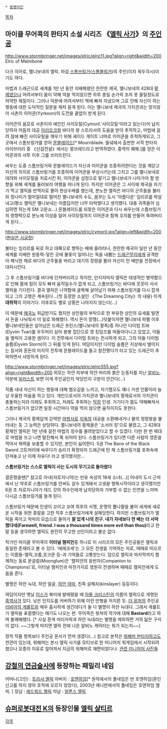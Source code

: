  * [[동명이인]]
[[목차]]
== 마이클 무어콕의 판타지 소설 시리즈 《[[엘릭 사가]]》의 [[주인공]] ==
http://www.stormbringer.net/images/elric/elric11.jpg?align=right&width=200 Elric of Melniboné

다크 히어로, 멜니보네의 엘릭.
마검 [[스톰브링거]]([[스톰블링거]])의 주인(이자 꼭두각시)이기도 하다.

마법과 드래곤으로 세계를 1만 년 동안 지배해왔던 찬란한 제국, 멜니보네의 428대 [[황제]]였으나 어려서부터 몸이 약해 약을 먹지않으면 하루 종일 손가락 조차 못 올릴정도로 허약한 체질이다. 그러나 덕분에 어려서부터 책에 빠져 지냈으며 그로 인해 자신이 하는 행동에 대한 도덕적인 질문을 재차 묻게 된다. 이는 멜니보네 제국의 가치관과는 맞지않아 사촌이 이어쿤(Yyrkoon)의 도전을 끝없이 받게 된다.

이어콘의 음모로 사촌이자 애인인 사이모릴(Cymoril.'사이모릴'이라고 읽는다)이 납치 당하자 어둠의 대공 [[아리오크]]와 바다의 왕 스트라샤의 도움을 받아 추적하고, 마법에 걸려 잠에 빠진 사이모릴을 깨우기 위해 셰이드 게이트 너머로 이어쿤을 추적하게되고, 그곳에서 스톰브링거를 얻어 [[몬블레이드]][* Mournblade. 들녘에서 출판한 서적 판타지 라이브러리 중 《신검전설》에서는 몽브레드라고 번역하였다. 중역의 폐해.]를 얻은 이어쿤과의 사투 이후 그를 쓰러뜨린다.

싸우는 도중 스톰브링거와 몬블레이드가 자신과 이어쿤을 조종하려한다는 것을 깨닫고 자신의 의지로 스톰브링거를 조종하여 이어쿤을 부상시키는데 그치고 그를 멜니보네로 데려와 사이모릴을 치료시킨 뒤, 이어쿤을 섭정으로 맡기고 멜니보네가 나아가야 할 방향을 위해 세계를 둘러보러 여행을 떠나게 된다. 하지만 이어쿤은 그 사이에 제국을 자기가 먹고 엘릭을 반역자로 몰아 현상수배를 했는데, 분노한 엘릭은 바다의 군주들을 불러와 정나미가 떨어질대로 떨어진 멜니보네의 수도, 꿈꾸는 도시 '아름다운' 임리르를 박살내고(평소 엘릭은 멜니보네는 아름답지만 너무 타락했다고 생각했다. 대충 귀족들이 심심하면 하는게 SM 고문쇼...) 몬블레이드를 되찾은 이어쿤과 다시 싸우는데 스톰브링거의 영향력으로 분노에 이성을 잃어 사이모릴까지 이어쿤과 함께 꼬치를 만들어 죽여버리게 된다...

http://www.stormbringer.net/images/elric/cymoril.jpg?align=left&width=200 ([[현실은 시궁창]])

불타는 임리르를 뒤로 하고 대륙으로 향하는 배에 올라타나, 찬란한 제국이 일만 년 동안 세계를 지배한 원동력-닿은 곳에 불꽃이 일어나는 독을 내뿜는 [[드래곤]]무리에게 공격받아 패닉한 채로 바다의 군주들을 버리고 대기의 정령을 불러 자신이 탄 배만을 전장에서 대피시킨다. 

그 후 스톰브링거를 바다에 던져버리려고 하지만, 던지자마자 엘릭은 태생적인 병약함으로 인해 몸에 힘이 모두 빠져 움직일수가 없게 되고, 스톰브링거는 바다에 꼿꼿이 서서 엘릭을 기다린다.  결국 엘릭은 나약함에 굴복해 살아남기 위해 스톰브링거를 다시 잡게 되고 그의 고행은 계속된다...(첫 등장한 소설인 《The Dreaming City》의 내용)  이게 '''데뷔작'''의 이야기다.  이후로도 별로 상황은 나아지지 않는다(...)

이 때문에 [[매국노]] 취급받기도 했지만 상인들의 부탁으로 한 부유한 상인의 요새를 털면서 돈을 나눠줘서 이 일로 화해했다.  역시 돈이 장땡(...)덧붙이자면 멜니보네 파멸 이후 멜니보네인들은 살아남은 드래곤 프린스(멜니보네의 황족)중 하나인 다이빔 트바(Dyvim Tvar)를 우두머리 삼아 용병 집단으로 영 킹덤즈를 떠돌아다니고 있었고, 이들을 엘릭이 고용한 셈이다. 이 전투에서 다이빔 트바는 전사하게 되고, 그의 아들 다이빔 슬롬(Dyvim Slorm)이 그 뒤를 잇게 된다. 여담이지만 다이빔 슬롬은 지상에서 벌어지는 질서와 혼돈의 마지막 전투에 몬블레이드를 들고 참전했다가 타고 있는 드래곤이 추락하면서 사망하게 된다.



http://www.stormbringer.net/images/elric/elric555.jpg?align=right&width=200 외모는 하얀 피부에 하얀 머리와 붉은 눈동자를 지닌 [[알비노]]. 덕분에 [[일러스트]] 보면 이게 주인공인지 악당인지 구분이 안간다(...)

작품 내내 자신이 하는 행동에 대해 혐오감을 느끼고, 자기혐오도 꽤나 거센 인물이라 늘상 우울한 마음을 하고 있다. 개인으로서의 가치관과 멜니보네의 황제로서의 가치관이 충돌하는지라 이래도 후회하고, 저래도 후회하는 [[막장]] 인생. 거기다가 몸도 약해빠져서 스톰브링거가 없으면 일정 시간마다 약을 먹지 않으면 움직이지도 못한다.

그러나 제국의 황제답게 강력한 [[마법사]]로 [[지옥]]의 대공을 소환해내거나 물의 정령왕을 불러내는 등 그 능력은 상당하다. 멜니보네의 황제들은 '소서러 킹'으로 불렸고, 그 428대 황제인 엘릭은 1만 년에 걸친 마법의 정수를 물려받았다고 할 수 있겠다. 다만 한 번 제대로 마법을 쓰고 나면 탈진해서 푹 쉬어야 된다. 스톰브링거가 있다면 다른 사람의 영혼을 먹어서 체력을 보충할 수 있지만, 본인이 싫어한다. 5권 The Bane of the Black Sword 끄트머리에 싸우다가 승리가 확정되자 드래곤에 탄 채 스톰브링거를 포화속에 던져놓고 난 이제 자유다! 라고 생각했지만...

'''스톰브링거는 스스로 엘릭이 사는 도시의 무기고로 돌아왔다'''

결혼했을땐[* 참고로 아내(자로지니아)는 빈유 속성의 18세 소녀(...)] 아내의 도시 근처에서 난 약초로 스톰브링거를 안써도 살수 있게돼서 고생끝 행복시작이라고 생각했지만 6권 초 자로지니아가 데드 갓의 하수인에게 납치당하자 거부할 수 없는 인연을 느끼며 다시금 스톰브링거를 들게 된다.

스톰브링거 때문에 인생이 꼬이고 꼬여 최후의 사명, 운명의 뿔나팔을 불어 세계에 새로운 시작을 위한 종말을 고한 직후 스톰브링거에게 살해당한다.  하지만 스톰브링거가 엘릭을 죽이고 악마의 모습으로 돌아가 '''잘 있게 나의 친구.  내가 자네보다 천 배는 더 사악했다네(Farewell, friend. I was a thousand times more evil than thou)'''라고 한 말 등을 생각하면 엘릭도 완전히 무고한 선인이라고 볼순 없다. 

작가인 마이클 무어콕의 '''이터널 챔피언'''중 하나로 이 시리즈의 모든 주인공들은 엘릭과 동일한 존재라고 볼 수 있다. '에레코세'는 그 모든 전생을 기억하는 자로, 때때로 떠오르는 이름들-엘릭,코룸,호크문 등-과 기억들로 고통받는다. 덤으로 엘릭과 마지막까지 함께하는 동료 문글럼(Moonglum)은 '챔피언의 동반자(Companion to Champions)'로, 이터널 챔피언과 마찬가지로 영원히 전생하며 때때로 챔피언에게 도움을 준다.

별명은 하얀 늑대, 하얀 얼굴, [[하얀 악마]], 친족 살해자(kinslayer) 등등이다.

여담이지만 옛날 [[이스]]가 북미에 발매됐을 때 [[아돌 크리스틴]]의 이름이 엘릭으로 개명된 [[흑역사]]가 있다. 낮은 인지도를 커버하기 위해 이런 만행을 저지른 듯.
[[더 위처]]의 주인공 [[리비아의 게롤트]]와 매우 흡사하게 생긴데다가 둘 다 별명이 하얀 늑대다.  그래서 게롤트가 엘릭을 표절했다는 얘기도 나오는 판.  무어콕은 윗쳐의 작가에 대해 '''Bastard'''라고 하며 불쾌해했다. [* 사실 흰색 머리카락과 하얀 늑대라는 별명을 제외하면 거의 닮은 구석이 없다. ~~그렇게 따지면 엘릭 전에 나온 알비노 캐릭터는 뭐가 되는지~~]

정작 작품 항목보다 주인공 문서가 먼저 생겼다(...)
참고로 본작은 [[워해머 판타지]]하고도 연관이 있는데, 워해머는 본시 엘릭 사가를 모티브로 한 미니어처 워게임에서 시작되려 했으나 모종의 이유로 엎어져서 지금의 워해머로 재편되었다나. [http://www.collecting-citadel-miniatures.com/wiki/index.php/Eternal_Champion#Elric_Prototype 관련 미니어처 사진들] 

== [[강철의 연금술사]]에 등장하는 패밀리 네임 ==
어머니(고인) : [[트리샤 엘릭]]
아버지 : [[호엔하임]][* 원작에서의 풀네임은 반 호엔하임(혼인신고를 하지 않아 호적에 오르지 않았다), 2003년 애니판에서의 풀네임은 호엔하임 엘릭. ]
장남 : [[에드워드 엘릭]]
차남 : [[알폰스 엘릭]]

== [[슈퍼로봇대전 K]]의 등장인물 [[엘릭 샬티르]] ==

[[각주]]
